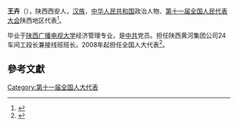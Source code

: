 '''王卉'''（{{bd|1974年||}}），陕西西安人，[[汉族|汉族]]，[[中华人民共和国|中华人民共和国]]政治人物、[[第十一届全国人民代表大会|第十一届全国人民代表大会]]陕西地区代表<ref>{{cite web|author=新华网|title=第十一届全国人大代表|url=http://news.xinhuanet.com/ziliao/2008-03/03/content_7708230.htm?node=36628|publisher=新华网|accessdate=2014-01-07|archive-date=2014-01-10|archive-url=https://web.archive.org/web/20140110211415/http://news.xinhuanet.com/ziliao/2008-03/03/content_7708230.htm?node=36628|dead-url=no}}</ref>。

毕业于[[陕西广播电视大学|陕西广播电视大学]]经济管理专业，是[[中共|中共]]党员。担任陕西黄河集团公司24车间工段长兼接线班班长。2008年起担任全国人大代表<ref>{{cite news|title=全国人大代表信息-王卉|url= http://210.82.31.1:8084/delegate/viewDelegate.action?dbid=112446|accessdate=2013-04-05|newspaper=全国人大网}}</ref>。

==參考文獻==
{{reflist}}
[[Category:第十一届全国人大代表|Category:第十一届全国人大代表]]